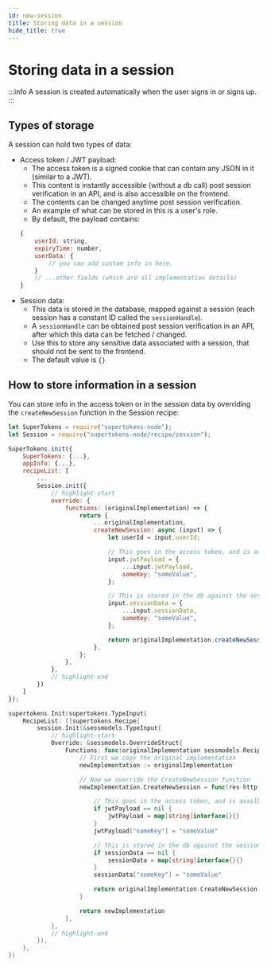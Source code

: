 ```yaml
---
id: new-session
title: Storing data in a session
hide_title: true
---
```


<!-- COPY DOCS -->
<!-- ./thirdpartyemailpassword/common-customizations/sessions/new-session.mdx -->


# Storing data in a session

:::info
A session is created automatically when the user signs in or signs up.
:::

## Types of storage

A session can hold two types of data:
- Access token / JWT payload: 
    - The access token is a signed cookie that can contain any JSON in it (similar to a JWT).
    - This content is instantly accessible (without a db call) post session verification in an API, and is also accessible on the frontend.
    - The contents can be changed anytime post session verification.
    - An example of what can be stored in this is a user's role.
    - By default, the payload contains:
    ```jsx
    {
        userId: string,
        expiryTime: number,
        userData: {
            // you can add custom info in here.
        }
        // ...other fields (which are all implementation details)
    }
    ```
- Session data:
    - This data is stored in the database, mapped against a session (each session has a constant ID called the `sessionHandle`).
    - A `sessionHandle` can be obtained post session verification in an API, after which this data can be fetched / changed.
    - Use this to store any sensitive data associated with a session, that should not be sent to the frontend.
    - The default value is `{}`

## How to store information in a session

You can store info in the access token or in the session data by overriding the `createNewSession` function in the Session recipe:

<BackendSDKTabs>
<TabItem value="nodejs">

```jsx
let SuperTokens = require("supertokens-node");
let Session = require("supertokens-node/recipe/session");

SuperTokens.init({
    SuperTokens: {...},
    appInfo: {...},
    recipeList: [
        ...
        Session.init({
            // highlight-start
            override: {
                functions: (originalImplementation) => {
                    return {
                        ...originalImplementation,
                        createNewSession: async (input) => {
                            let userId = input.userId;

                            // This goes in the access token, and is availble to read on the frontend.
                            input.jwtPayload = {
                                ...input.jwtPayload,
                                someKey: "someValue",
                            };

                            // This is stored in the db against the sessionHandle for this session
                            input.sessionData = {
                                ...input.sessionData,
                                someKey: "someValue",
                            };

                            return originalImplementation.createNewSession(input);
                        },
                    };
                },
            },
            // highlight-end
        })
    ]
});
```
</TabItem>
<TabItem value="go">

```go
supertokens.Init(supertokens.TypeInput{
    RecipeList: []supertokens.Recipe{
        session.Init(&sessmodels.TypeInput{
            // highlight-start
            Override: &sessmodels.OverrideStruct{
                Functions: func(originalImplementation sessmodels.RecipeInterface) sessmodels.RecipeInterface {
                    // First we copy the original implementation
                    newImplementation := originalImplementation

                    // Now we override the CreateNewSession function
                    newImplementation.CreateNewSession = func(res http.ResponseWriter, userID string, jwtPayload, sessionData map[string]interface{}) (sessmodels.SessionContainer, error) {

                        // This goes in the access token, and is availble to read on the frontend.
                        if jwtPayload == nil {
                            jwtPayload = map[string]interface{}{}
                        }
                        jwtPayload["someKey"] = "someValue"

                        // This is stored in the db against the sessionHandle for this session
                        if sessionData == nil {
                            sessionData = map[string]interface{}{}
                        }
                        sessionData["someKey"] = "someValue"

                        return originalImplementation.CreateNewSession(res, userID, jwtPayload, sessionData)
                    }

                    return newImplementation
                },
            },
            // highlight-end
        }),
    },
})
```
</TabItem>
</BackendSDKTabs>
